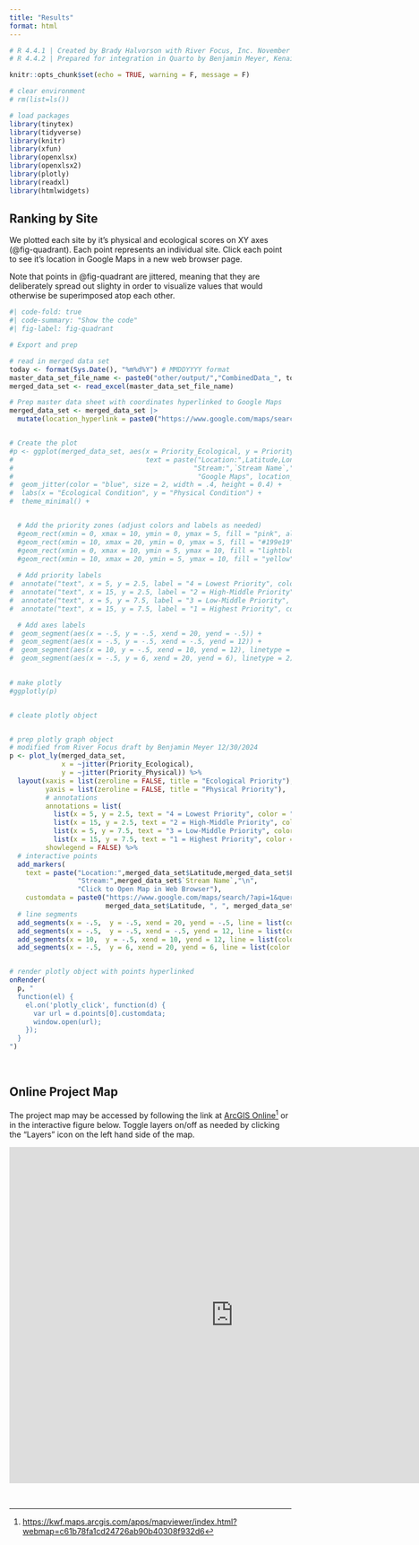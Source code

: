 ```yaml
---
title: "Results"
format: html
---
```


```r
# R 4.4.1 | Created by Brady Halvorson with River Focus, Inc. November 8, 2024.
# R 4.4.2 | Prepared for integration in Quarto by Benjamin Meyer, Kenai Watershed Forum, December 17, 2024

knitr::opts_chunk$set(echo = TRUE, warning = F, message = F)

# clear environment
# rm(list=ls())

# load packages
library(tinytex)
library(tidyverse)
library(knitr)
library(xfun)
library(openxlsx)
library(openxlsx2)
library(plotly)
library(readxl)
library(htmlwidgets)
```

## Ranking by Site

We plotted each site by it's physical and ecological scores on XY axes (@fig-quadrant). Each point represents an individual site. Click each point to see it's location in Google Maps in a new web browser page.

Note that points in @fig-quadrant are jittered, meaning that they are deliberately spread out slighty in order to visualize values that would otherwise be superimposed atop each other.

```r
#| code-fold: true
#| code-summary: "Show the code"
#| fig-label: fig-quadrant

# Export and prep

# read in merged data set
today <- format(Sys.Date(), "%m%d%Y") # MMDDYYYY format
master_data_set_file_name <- paste0("other/output/","CombinedData_", today, ".xlsx")
merged_data_set <- read_excel(master_data_set_file_name)

# Prep master data sheet with coordinates hyperlinked to Google Maps
merged_data_set <- merged_data_set |>
  mutate(location_hyperlink = paste0("https://www.google.com/maps/search/?api=1&query= ",Longitude,Latitude))


# Create the plot
#p <- ggplot(merged_data_set, aes(x = Priority_Ecological, y = Priority_Physical,
#                                 text = paste("Location:",Latitude,Longitude,"\n",
#                                             "Stream:",`Stream Name`,"\n",
#                                              "Google Maps", location_hyperlink))) +
#  geom_jitter(color = "blue", size = 2, width = .4, height = 0.4) +
#  labs(x = "Ecological Condition", y = "Physical Condition") +
#  theme_minimal() +


  # Add the priority zones (adjust colors and labels as needed)
  #geom_rect(xmin = 0, xmax = 10, ymin = 0, ymax = 5, fill = "pink", alpha = 0.3) +
  #geom_rect(xmin = 10, xmax = 20, ymin = 0, ymax = 5, fill = "#199e19", alpha = 0.2) +
  #geom_rect(xmin = 0, xmax = 10, ymin = 5, ymax = 10, fill = "lightblue", alpha = 0.2) +
  #geom_rect(xmin = 10, xmax = 20, ymin = 5, ymax = 10, fill = "yellow", alpha = 0.2) + 
  
  # Add priority labels
#  annotate("text", x = 5, y = 2.5, label = "4 = Lowest Priority", color = "black") +
#  annotate("text", x = 15, y = 2.5, label = "2 = High-Middle Priority", color = "black") +
#  annotate("text", x = 5, y = 7.5, label = "3 = Low-Middle Priority", color = "black") +
#  annotate("text", x = 15, y = 7.5, label = "1 = Highest Priority", color = "black") +

  # Add axes labels
#  geom_segment(aes(x = -.5, y = -.5, xend = 20, yend = -.5)) +
#  geom_segment(aes(x = -.5, y = -.5, xend = -.5, yend = 12)) +
#  geom_segment(aes(x = 10, y = -.5, xend = 10, yend = 12), linetype = 2) +
#  geom_segment(aes(x = -.5, y = 6, xend = 20, yend = 6), linetype = 2)
  

# make plotly
#ggplotly(p)


# cleate plotly object


# prep plotly graph object
# modified from River Focus draft by Benjamin Meyer 12/30/2024
p <- plot_ly(merged_data_set, 
             x = ~jitter(Priority_Ecological), 
             y = ~jitter(Priority_Physical)) %>%
  layout(xaxis = list(zeroline = FALSE, title = "Ecological Priority"), 
         yaxis = list(zeroline = FALSE, title = "Physical Priority"),
         # annotations
         annotations = list(
           list(x = 5, y = 2.5, text = "4 = Lowest Priority", color = "black", showarrow = FALSE),
           list(x = 15, y = 2.5, text = "2 = High-Middle Priority", color = "black", showarrow = FALSE),
           list(x = 5, y = 7.5, text = "3 = Low-Middle Priority", color = "black", showarrow = FALSE),
           list(x = 15, y = 7.5, text = "1 = Highest Priority", color = "black", showarrow = FALSE)),
         showlegend = FALSE) %>%
  # interactive points
  add_markers(
    text = paste("Location:",merged_data_set$Latitude,merged_data_set$Longitude,"\n",
                 "Stream:",merged_data_set$`Stream Name`,"\n",
                 "Click to Open Map in Web Browser"),
    customdata = paste0("https://www.google.com/maps/search/?api=1&query= ",
                        merged_data_set$Latitude, ", ", merged_data_set$Longitude)) %>%
  # line segments
  add_segments(x = -.5,  y = -.5, xend = 20, yend = -.5, line = list(color = "black", width = 2)) %>%
  add_segments(x = -.5,  y = -.5, xend = -.5, yend = 12, line = list(color = "black", width = 2)) %>%
  add_segments(x = 10,  y = -.5, xend = 10, yend = 12, line = list(color = "black", width = 1, dash = "dash")) %>%
  add_segments(x = -.5,  y = 6, xend = 20, yend = 6, line = list(color = "black", width = 1, dash = "dash"))


# render plotly object with points hyperlinked 
onRender(
  p, "
  function(el) {
    el.on('plotly_click', function(d) {
      var url = d.points[0].customdata;
      window.open(url);
    });
  }
")

```



<br>

## Online Project Map

The project map may be accessed by following the link at [ArcGIS Online](https://kwf.maps.arcgis.com/apps/mapviewer/index.html?webmap=c61b78fa1cd24726ab90b40308f932d6)[^results-1] or in the interactive figure below. Toggle layers on/off as needed by clicking the "Layers" icon on the left hand side of the map.

[^results-1]: <https://kwf.maps.arcgis.com/apps/mapviewer/index.html?webmap=c61b78fa1cd24726ab90b40308f932d6>

<iframe width="800" height="600" frameborder="0" scrolling="no" allowfullscreen src="https://kwf.maps.arcgis.com/apps/mapviewer/index.html?webmap=c61b78fa1cd24726ab90b40308f932d6">

</iframe>

</iframe>

<br>
